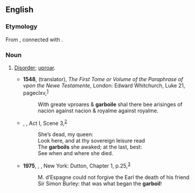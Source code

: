 ==English==

===Etymology===
From {{der|en|fro|garbouil}}, connected with {{der|en|la|bullire||to boil}}.

===Noun===
{{en-noun|~}}

# {{lb|en|archaic}} [[disorder|Disorder]]; [[uproar]].
#* '''1548''', {{w|Nicholas Udall}} (translator), ''The First Tome or Volume of the Paraphrase of {{w|Erasmus}} vpon the Newe Testamente'', London: Edward Whitchurch, Luke 21, page{{nbsp}}clxv,<sup>[http://name.umdl.umich.edu/A16036.0001.001]</sup>
#*: With greate vproares & '''garboile''' shal there bee arisinges of nacion against nacion & royalme against royalme.
#* {{circa|1606}} {{w|William Shakespeare}}, ''{{w|Antony and Cleopatra}}'', Act I, Scene 3,<sup>[http://www.opensourceshakespeare.org/views/plays/play_view.php?WorkID=antonycleo&Scope=entire&pleasewait=1&msg=pl]</sup>
#*: She’s dead, my queen:
#*: Look here, and at thy sovereign leisure read
#*: The '''garboils''' she awaked; at the last, best:
#*: See when and where she died.
#* '''1975''', {{w|Georgette Heyer}}, ''{{w|My Lord John}}'', New York: Dutton, Chapter 1, p.{{nbsp}}25,<sup>[https://archive.org/details/mylordjohn00geor]</sup>
#*: M. d’Espagne could not forgive the Earl the death of his friend Sir Simon Burley: that was what began the '''garboil'''!